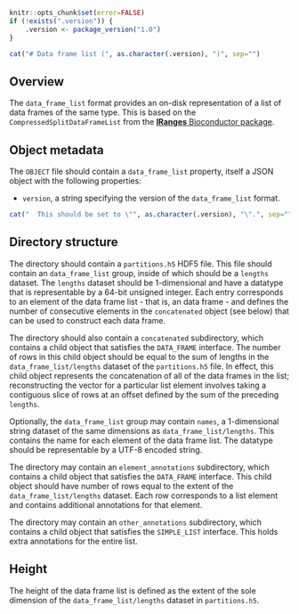 ```r
knitr::opts_chunk$set(error=FALSE)
if (!exists(".version")) {
    .version <- package_version("1.0")
}
```

```r
cat("# Data frame list (", as.character(.version), ")", sep="")
```

## Overview

The `data_frame_list` format provides an on-disk representation of a list of data frames of the same type.
This is based on the `CompressedSplitDataFrameList` from the [**IRanges** Bioconductor package](https://bioconductor.org/packages/IRanges).

## Object metadata

The `OBJECT` file should contain a `data_frame_list` property, itself a JSON object with the following properties:

- `version`, a string specifying the version of the `data_frame_list` format.
```r
cat("  This should be set to \"", as.character(.version), "\".", sep="")
```

## Directory structure

The directory should contain a `partitions.h5` HDF5 file.
This file should contain an `data_frame_list` group, inside of which should be a `lengths` dataset.
The `lengths` dataset should be 1-dimensional and have a datatype that is representable by a 64-bit unsigned integer.
Each entry corresponds to an element of the data frame list - that is, an data frame -
and defines the number of consecutive elements in the `concatenated` object (see below) that can be used to construct each data frame.

The directory should also contain a `concatenated` subdirectory, which contains a child object that satisfies the `DATA_FRAME` interface.
The number of rows in this child object should be equal to the sum of lengths in the `data_frame_list/lengths` dataset of the `partitions.h5` file.
In effect, this child object represents the concatenation of all of the data frames in the list;
reconstructing the vector for a particular list element involves taking a contiguous slice of rows at an offset defined by the sum of the preceding `lengths`.

Optionally, the `data_frame_list` group may contain `names`, a 1-dimensional string dataset of the same dimensions as `data_frame_list/lengths`.
This contains the name for each element of the data frame list.
The datatype should be representable by a UTF-8 encoded string.

The directory may contain an `element_annotations` subdirectory, which contains a child object that satisfies the `DATA_FRAME` interface.
This child object should have number of rows equal to the extent of the `data_frame_list/lengths` dataset.
Each row corresponds to a list element and contains additional annotations for that element.

The directory may contain an `other_annotations` subdirectory, which contains a child object that satisfies the `SIMPLE_LIST` interface.
This holds extra annotations for the entire list.

## Height

The height of the data frame list is defined as the extent of the sole dimension of the `data_frame_list/lengths` dataset in `partitions.h5`.
